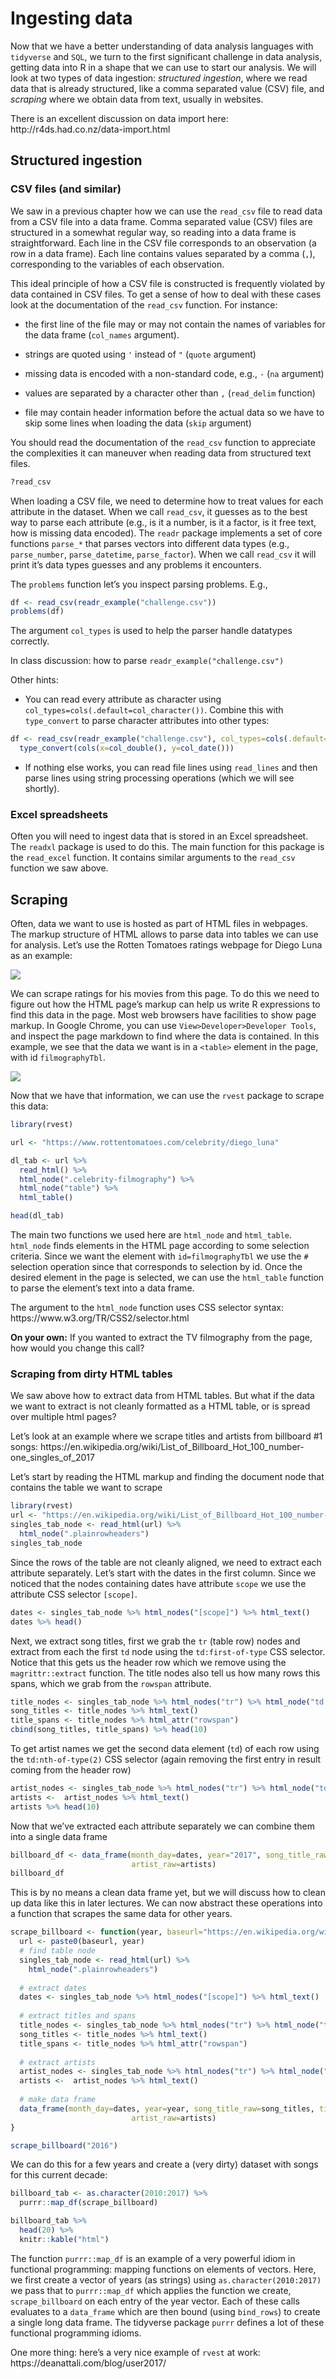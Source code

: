 # Ingesting data

Now that we have a better understanding of data analysis languages with `tidyverse` and `SQL`, we turn to the first significant challenge in data analysis, getting data into R in a shape that we can use to start our analysis. We will look at two types of data ingestion: _structured ingestion_, where we read data that is already structured, like a comma separated value (CSV) file, and _scraping_ where we obtain data from text, usually in websites.

There is an excellent discussion on data import here: http://r4ds.had.co.nz/data-import.html

## Structured ingestion

### CSV files (and similar)

We saw in a previous chapter how we can use the `read_csv` file to read data from a CSV file into a data frame. Comma separated value (CSV) files are structured in a somewhat regular way, so reading into a data frame is straightforward. Each line in the CSV file corresponds to an observation (a row in a data frame). Each line contains values separated by a comma (`,`), corresponding to the variables of each observation. 

This ideal principle of how a CSV file is constructed is frequently violated by data contained in CSV files. To get a sense of how to deal with these cases look at the documentation of the `read_csv` function. For instance:

- the first line of the file may or may not contain the names of variables for the data frame (`col_names` argument). 

- strings are quoted using `'` instead of `"` (`quote` argument)

- missing data is encoded with a non-standard code, e.g., `-` (`na` argument)

- values are separated by a character other than `,` (`read_delim` function)

- file may contain header information before the actual data so we have to skip some lines when loading the data (`skip` argument)

You should read the documentation of the `read_csv` function to appreciate the complexities it can maneuver when reading data from structured text files.

```r
?read_csv
```

When loading a CSV file, we need to determine how to treat values for each attribute in the dataset. When we call `read_csv`, it guesses as to the best way to parse each attribute (e.g., is it a number, is it a factor, is it free text, how is missing data encoded). The `readr` package implements a set of core functions `parse_*` that parses vectors into different data types (e.g., `parse_number`, `parse_datetime`, `parse_factor`). When we call `read_csv` it will print it's data types guesses and any problems it encounters. 

The `problems` function let's you inspect parsing problems. E.g.,

```r
df <- read_csv(readr_example("challenge.csv"))
problems(df)
```

The argument `col_types` is used to help the parser handle datatypes correctly.

In class discussion: how to parse `readr_example("challenge.csv")`

Other hints:

  - You can read every attribute as character using `col_types=cols(.default=col_character())`. Combine this with `type_convert` to parse character attributes into other types:
  
```r
df <- read_csv(readr_example("challenge.csv"), col_types=cols(.default=col_character())) %>%
  type_convert(cols(x=col_double(), y=col_date()))
```

  - If nothing else works, you can read file lines using `read_lines` and then parse lines using string processing operations (which we will see shortly).

### Excel spreadsheets

Often you will need to ingest data that is stored in an Excel spreadsheet. The `readxl` package is used to do this. The main function for this package is the `read_excel` function. It contains similar arguments to the `read_csv` function we saw above. 

## Scraping

Often, data we want to use is hosted as part of HTML files in webpages. The markup structure of HTML allows to parse data into tables we can use for analysis. Let's use the Rotten Tomatoes ratings webpage for Diego Luna as an example:

![](img/rt_diegoluna.png)

We can scrape ratings for his movies from this page. To do this we need to figure out how the HTML page's markup can help us write R expressions to find this data in the page. Most web browsers have facilities to show page markup. In Google Chrome, you can use `View>Developer>Developer Tools`, and inspect the page markdown to find where the data is contained. In this example, we see that the data we want is in a `<table>` element in the page, with id `filmographyTbl`.

![](img/rt_devtools.png)

Now that we have that information, we can use the `rvest` package to scrape this data:

```r
library(rvest)

url <- "https://www.rottentomatoes.com/celebrity/diego_luna"

dl_tab <- url %>%
  read_html() %>%
  html_node(".celebrity-filmography") %>%
  html_node("table") %>%
  html_table()

head(dl_tab)
```

The main two functions we used here are `html_node` and `html_table`. `html_node` finds elements in the HTML page according to some selection criteria. Since we want the element with `id=filmographyTbl` we use the `#` selection operation since that corresponds to selection by id. Once the desired element in the page is selected, we can use the `html_table` function to parse the element's text into a data frame.

The argument to the `html_node` function uses CSS selector syntax: https://www.w3.org/TR/CSS2/selector.html

**On your own:** If you wanted to extract the TV filmography from the page, how would you change this call?

### Scraping from dirty HTML tables

We saw above how to extract data from HTML tables. But what if the data we want to extract is not cleanly formatted as a HTML table, or is spread over multiple html pages?

Let's look at an example where we scrape titles and artists from billboard #1 songs: https://en.wikipedia.org/wiki/List_of_Billboard_Hot_100_number-one_singles_of_2017

Let's start by reading the HTML markup and finding the document node that contains the table we want to scrape

```r
library(rvest)
url <- "https://en.wikipedia.org/wiki/List_of_Billboard_Hot_100_number-one_singles_of_2017"
singles_tab_node <- read_html(url) %>%
  html_node(".plainrowheaders")
singles_tab_node
```

Since the rows of the table are not cleanly aligned, we need to extract each attribute separately. Let's start with the dates in the first column. Since we noticed that the nodes containing dates have attribute `scope` we use the attribute CSS selector `[scope]`.

```r
dates <- singles_tab_node %>% html_nodes("[scope]") %>% html_text()
dates %>% head()
```

Next, we extract song titles, first we grab the `tr` (table row) nodes and extract from each the first `td` node using the `td:first-of-type` CSS selector. Notice that this gets us the header row which we remove using the `magrittr::extract` function.
The title nodes also tell us how many rows this spans, which we grab from the `rowspan` attribute.

```r
title_nodes <- singles_tab_node %>% html_nodes("tr") %>% html_node("td:first-of-type") %>% magrittr::extract(-1)
song_titles <- title_nodes %>% html_text()
title_spans <- title_nodes %>% html_attr("rowspan")
cbind(song_titles, title_spans) %>% head(10)
```

To get artist names we get the second data element (`td`) of each row using the `td:nth-of-type(2)` CSS selector (again removing the first entry in result coming from the header row)

```r
artist_nodes <- singles_tab_node %>% html_nodes("tr") %>% html_node("td:nth-of-type(2)") %>% magrittr::extract(-1)
artists <-  artist_nodes %>% html_text()
artists %>% head(10)
```

Now that we've extracted each attribute separately we can combine them into a single data frame

```r
billboard_df <- data_frame(month_day=dates, year="2017", song_title_raw=song_titles, title_span=title_spans,
                           artist_raw=artists)
billboard_df
```

This is by no means a clean data frame yet, but we will discuss how to clean up data like this in later lectures.
We can now abstract these operations into a function that scrapes the same data for other years.


```r
scrape_billboard <- function(year, baseurl="https://en.wikipedia.org/wiki/List_of_Billboard_Hot_100_number-one_singles_of_") {
  url <- paste0(baseurl, year)
  # find table node
  singles_tab_node <- read_html(url) %>%
    html_node(".plainrowheaders") 
  
  # extract dates
  dates <- singles_tab_node %>% html_nodes("[scope]") %>% html_text()
  
  # extract titles and spans
  title_nodes <- singles_tab_node %>% html_nodes("tr") %>% html_node("td:first-of-type") %>% magrittr::extract(-1)
  song_titles <- title_nodes %>% html_text()
  title_spans <- title_nodes %>% html_attr("rowspan")
  
  # extract artists
  artist_nodes <- singles_tab_node %>% html_nodes("tr") %>% html_node("td:nth-of-type(2)") %>% magrittr::extract(-1)
  artists <-  artist_nodes %>% html_text()
  
  # make data frame
  data_frame(month_day=dates, year=year, song_title_raw=song_titles, title_span=title_spans,
                           artist_raw=artists)
}

scrape_billboard("2016")
```

We can do this for a few years and create a (very dirty) dataset with songs for this current decade: 

```r
billboard_tab <- as.character(2010:2017) %>%
  purrr::map_df(scrape_billboard)

billboard_tab %>%
  head(20) %>%
  knitr::kable("html")
```

The function `purrr::map_df` is an example of a very powerful idiom in functional programming: mapping functions on elements of vectors. Here, we first create a vector of years (as strings) using `as.character(2010:2017)` we pass that to `purrr::map_df` which applies the function we create, `scrape_billboard` on each entry of the year vector. Each of these calls evaluates to a `data_frame` which are then bound (using `bind_rows`) to create a single long data frame. The tidyverse package `purrr` defines a lot of these functional programming idioms.

One more thing: here's a very nice example of `rvest` at work: https://deanattali.com/blog/user2017/

